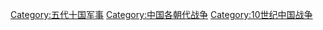 [[Category:五代十国军事|Category:五代十国军事]]
[[Category:中国各朝代战争|Category:中国各朝代战争]]
[[Category:10世纪中国战争|Category:10世纪中国战争]]
